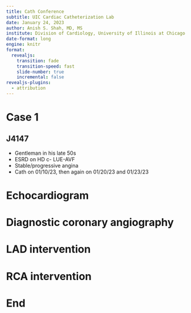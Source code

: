 ```yaml
---
title: Cath Conference
subtitle: UIC Cardiac Catheterization Lab
date: January 24, 2023
author: Anish S. Shah, MD, MS
institute: Division of Cardiology, University of Illinois at Chicago 
date-format: long
engine: knitr
format:
  revealjs:
    transition: fade
    transition-speed: fast
    slide-number: true
    incremental: false
revealjs-plugins:
  - attribution
---
```


# Case 1

## J4147

- Gentleman in his late 50s
- ESRD on HD c- LUE-AVF
- Stable/progressive angina
- Cath on 01/10/23, then again on 01/20/23 and 01/23/23

# Echocardiogram

## {background-image='j4174-plax.gif' background-size='contain'}

## {background-image='j4174-psax.gif' background-size='contain'}

## {background-image='j4174-a2c.gif' background-size='contain'}

## {background-image='j4174-a4c.gif' background-size='contain'}

# Diagnostic coronary angiography

## {background-image='j4147-dx-lca-lao-caud.gif' background-size='contain'}

## {background-image='j4147-dx-lca-lao-cran.gif' background-size='contain'}

## {background-image='j4147-dx-lca-rao-caud.gif' background-size='contain'}

## {background-image='j4147-dx-lca-rao-cran.gif' background-size='contain'}

## {background-image='j4147-dx-lca-straight-caud.gif' background-size='contain'}

## {background-image='j4147-dx-rca-1.gif' background-size='contain'}

## {background-image='j4147-dx-rca-2.gif' background-size='contain'}

# LAD intervention

## {background-image='j4147-pci-lad-straight-caud.gif' background-size='contain'}

## {background-image='j4147-pci-lad-straight-cran.gif' background-size='contain'}

## {background-image='j4147-pci-lad-bmw.gif' background-size='contain'}

## {background-image='j4147-pci-lad-balloon-1.gif' background-size='contain'}

## {background-image='j4147-pci-lad-balloon-2.gif' background-size='contain'}

## {background-image='j4147-pci-lad-contrast-shot-after-plasty.gif' background-size='contain'}

## {background-image='j4147-pci-lad-csi.gif' background-size='contain'}

## {background-image='j4147-pci-lad-shockwave-1.gif' background-size='contain'}

## {background-image='j4147-pci-lad-shockwave-2.gif' background-size='contain'}

## {background-image='j4147-pci-lad-long-stent.gif' background-size='contain'}

## {background-image='j4147-pci-lad-des-expanded.gif' background-size='contain'}

## {background-image='j4147-pci-lad-post-dil.gif' background-size='contain'}

## {background-image='j4147-pci-lad-prox-des.gif' background-size='contain'}

## {background-image='j4147-pci-lad-prox-stent-boost.gif' background-size='contain'}

## {background-image='j4147-pci-lad-post-1.gif' background-size='contain'}

## {background-image='j4147-pci-lad-post-2.gif' background-size='contain'}

# RCA intervention

## {background-image='j4174-pci-rca-dx-shot.gif' background-size='contain'}

## {background-image='j4174-pci-rca-dx-shot-2.gif' background-size='contain'}

## {background-image='j4174-pci-rca-wiring.gif' background-size='contain'}

## {background-image='j4174-pci-rca-distal-balloon-1.gif' background-size='contain'}

## {background-image='j4174-pci-rca-distal-balloon-3.gif' background-size='contain'}

## {background-image='j4174-pci-rca-contrast-after-first-balloons.gif' background-size='contain'}

## {background-image='j4174-pci-rca-distal-des-cannot-cross.gif' background-size='contain'}

## {background-image='j4174-pci-rca-distal-des-cannot-cross-2.gif' background-size='contain'}

## {background-image='j4174-pci-rca-distal-des-deployed.gif' background-size='contain'}

## {background-image='j4174-pci-rca-distal-des-placement.gif' background-size='contain'}

## {background-image='j4174-pci-rca-balloon-on-way-back-up.gif' background-size='contain'}

## {background-image='j4174-pci-rca-prox-balloon-1.gif' background-size='contain'}

## {background-image='j4174-pci-rca-prox-ballooning-again.gif' background-size='contain'}

## {background-image='j4174-pci-rca-prox-contrast-post-balloon.gif' background-size='contain'}

## {background-image='j4174-pci-rca-prox-des-placement.gif' background-size='contain'}

## {background-image='j4174-pci-rca-prox-des-deployed.gif' background-size='contain'}

## {background-image='j4174-pci-rca-prox-with-guideliner.gif' background-size='contain'}

## {background-image='j4174-pci-rca-prox-des-third.gif' background-size='contain'}

## {background-image='j4174-pci-rca-post-1.gif' background-size='contain'}

## {background-image='j4174-pci-rca-post-2.gif' background-size='contain'}

# End